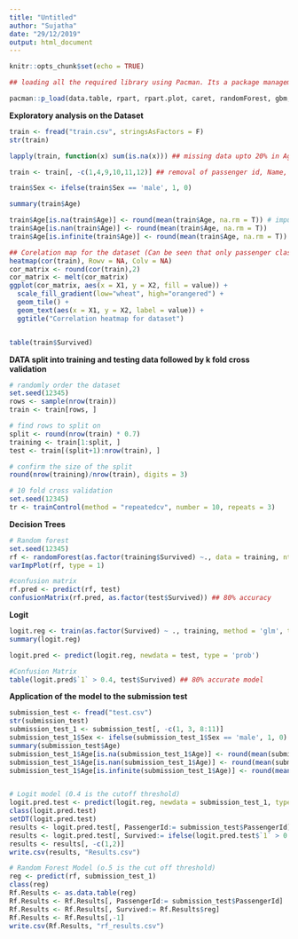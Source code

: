 ```yaml
---
title: "Untitled"
author: "Sujatha"
date: "29/12/2019"
output: html_document
---
```


```r
knitr::opts_chunk$set(echo = TRUE)
```

```r
## loading all the required library using Pacman. Its a package management library that lets you install and load libraries using just one code of line

pacman::p_load(data.table, rpart, rpart.plot, caret, randomForest, gbm, pROC, MASS, party, reshape, ggplot2)
```

__Exploratory analysis on the Dataset__
```r
train <- fread("train.csv", stringsAsFactors = F)
str(train)

lapply(train, function(x) sum(is.na(x))) ## missing data upto 20% in Age

train <- train[, -c(1,4,9,10,11,12)] ## removal of passenger id, Name, Ticket, Cabin, Embarked

train$Sex <- ifelse(train$Sex == 'male', 1, 0)

summary(train$Age) 

train$Age[is.na(train$Age)] <- round(mean(train$Age, na.rm = T)) # imputed missing values with mean age
train$Age[is.nan(train$Age)] <- round(mean(train$Age, na.rm = T))
train$Age[is.infinite(train$Age)] <- round(mean(train$Age, na.rm = T))

## Corelation map for the dataset (Can be seen that only passenger class and Sex matters the most, but bcoz it is a classification prblem and not prediction, these results will not be considered)
heatmap(cor(train), Rowv = NA, Colv = NA)
cor_matrix <- round(cor(train),2)
cor_matrix <- melt(cor_matrix)
ggplot(cor_matrix, aes(x = X1, y = X2, fill = value)) +
  scale_fill_gradient(low="wheat", high="orangered") +
  geom_tile() + 
  geom_text(aes(x = X1, y = X2, label = value)) +
  ggtitle("Correlation heatmap for dataset")


table(train$Survived)
```

__DATA split into training and testing data followed by k fold cross validation__
```r
# randomly order the dataset
set.seed(12345)
rows <- sample(nrow(train))
train <- train[rows, ]

# find rows to split on
split <- round(nrow(train) * 0.7)
training <- train[1:split, ]
test <- train[(split+1):nrow(train), ]

# confirm the size of the split
round(nrow(training)/nrow(train), digits = 3)

# 10 fold cross validation
set.seed(12345)
tr <- trainControl(method = "repeatedcv", number = 10, repeats = 3)
```

__Decision Trees__
```r
# Random forest 
set.seed(12345)
rf <- randomForest(as.factor(training$Survived) ~., data = training, ntree = 500, mtry = 5, importance = T)
varImpPlot(rf, type = 1)

#confusion matrix 
rf.pred <- predict(rf, test)
confusionMatrix(rf.pred, as.factor(test$Survived)) ## 80% accuracy

```

__Logit__
```r

logit.reg <- train(as.factor(Survived) ~ ., training, method = 'glm', trControl = tr, family = binomial(link = 'logit'))
summary(logit.reg)

logit.pred <- predict(logit.reg, newdata = test, type = 'prob')

#Confusion Matrix
table(logit.pred$`1` > 0.4, test$Survived) ## 80% accurate model

```

__Application of the model to the submission test__
```r
submission_test <- fread("test.csv")
str(submission_test)
submission_test_1 <- submission_test[, -c(1, 3, 8:11)]
submission_test_1$Sex <- ifelse(submission_test_1$Sex == 'male', 1, 0)
summary(submission_test$Age)
submission_test_1$Age[is.na(submission_test_1$Age)] <- round(mean(submission_test_1$Age, na.rm = T))
submission_test_1$Age[is.nan(submission_test_1$Age)] <- round(mean(submission_test_1$Age, na.rm = T))
submission_test_1$Age[is.infinite(submission_test_1$Age)] <- round(mean(submission_test_1$Age, na.rm = T))


# Logit model (0.4 is the cutoff threshold)
logit.pred.test <- predict(logit.reg, newdata = submission_test_1, type = 'prob')
class(logit.pred.test)
setDT(logit.pred.test)
results <- logit.pred.test[, PassengerId:= submission_test$PassengerId]
results <- logit.pred.test[, Survived:= ifelse(logit.pred.test$`1` > 0.4, 1, 0)]
results <- results[, -c(1,2)]
write.csv(results, "Results.csv")

# Random Forest Model (o.5 is the cut off threshold)
reg <- predict(rf, submission_test_1)
class(reg)
Rf.Results <- as.data.table(reg)
Rf.Results <- Rf.Results[, PassengerId:= submission_test$PassengerId]
Rf.Results <- Rf.Results[, Survived:= Rf.Results$reg]
Rf.Results <- Rf.Results[,-1]
write.csv(Rf.Results, "rf_results.csv")
```

